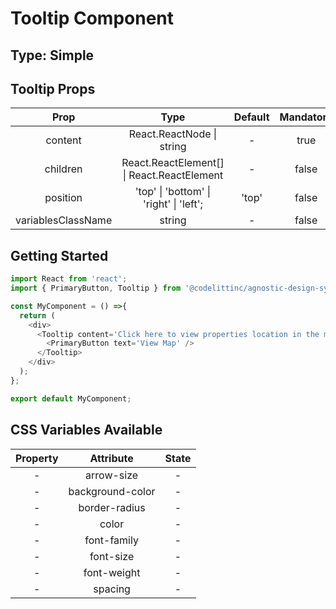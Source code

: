 # Tooltip Component

## Type: Simple

## Tooltip Props
|        Prop        |                    Type                    | Default | Mandatory |
| :----------------: | :----------------------------------------: | :-----: | :-------: |
|      content       |          React.ReactNode \| string         |    -    |   true    |
|     children       | React.ReactElement[] \| React.ReactElement |    -    |   false   |
|     position       |   'top' \| 'bottom' \| 'right' \| 'left';  |  'top'  |   false   |
| variablesClassName |                   string                   |    -    |   false   |

## Getting Started
```javascript
import React from 'react';
import { PrimaryButton, Tooltip } from '@codelittinc/agnostic-design-system';

const MyComponent = () =>{
  return (
    <div>
      <Tooltip content='Click here to view properties location in the map'>
        <PrimaryButton text='View Map' />
      </Tooltip>
    </div>
  );
};

export default MyComponent;
```

## CSS Variables Available
| Property |    Attribute     |        State         |
| :------: | :--------------: | :------------------: |
|     -    |    arrow-size    |          -           |
|     -    | background-color |          -           |
|     -    |   border-radius  |          -           |
|     -    |      color       |          -           |
|     -    |    font-family   |          -           |
|     -    |    font-size     |          -           |
|     -    |    font-weight   |          -           |
|     -    |      spacing     |          -           |